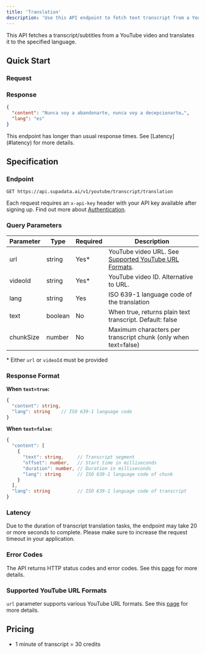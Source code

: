 ```yaml
---
title: 'Translation'
description: 'Use this API endpoint to fetch text transcript from a YouTube video in various formats and languages.'
---
```



This API fetches a transcript/subtitles from a YouTube video and translates it to the specified language.

## Quick Start

### Request

<CodeGroup>
  <TranslationPython />
  <TranslationNode />
  <TranslationCurl />
</CodeGroup>

### Response

```json
{
  "content": "Nunca voy a abandonarte, nunca voy a decepcionarte…",
  "lang": "es"
}
```

<Info>
  This endpoint has longer than usual response times. See [Latency](#latency) for more details.
</Info>

## Specification

### Endpoint

`GET https://api.supadata.ai/v1/youtube/transcript/translation`

Each request requires an `x-api-key` header with your API key available after signing up. Find out more about [Authentication](/documentation/getting-started#authentication).

### Query Parameters

| Parameter | Type    | Required | Description                                                                             |
| --------- | ------- | -------- | --------------------------------------------------------------------------------------- |
| url       | string  | Yes\*    | YouTube video URL. See [Supported YouTube URL Formats](#supported-youtube-url-formats). |
| videoId   | string  | Yes\*    | YouTube video ID. Alternative to URL.                                                   |
| lang      | string  | Yes      | ISO 639-1 language code of the translation                                              |
| text      | boolean | No       | When true, returns plain text transcript. Default: false                                |
| chunkSize | number  | No       | Maximum characters per transcript chunk (only when text=false)                          |

\* Either `url` or `videoId` must be provided

### Response Format

**When `text=true`:**

```typescript
{
  "content": string,
  "lang": string    // ISO 639-1 language code
}
```

**When `text=false`:**

```typescript
{
  "content": [
    {
      "text": string,     // Transcript segment
      "offset": number,   // Start time in milliseconds
      "duration": number, // Duration in milliseconds
      "lang": string      // ISO 639-1 language code of chunk
    }
  ],
  "lang": string          // ISO 639-1 language code of transcript
}
```

### Latency

Due to the duration of transcript translation tasks, the endpoint may take 20 or more seconds to complete. Please make sure to increase the request timeout in your application.

### Error Codes

The API returns HTTP status codes and error codes. See this [page](/documentation/errors) for more details.

### Supported YouTube URL Formats

`url` parameter supports various YouTube URL formats. See this [page](/documentation/youtube/supported-url-formats) for more details.

## Pricing

- 1 minute of transcript = 30 credits
